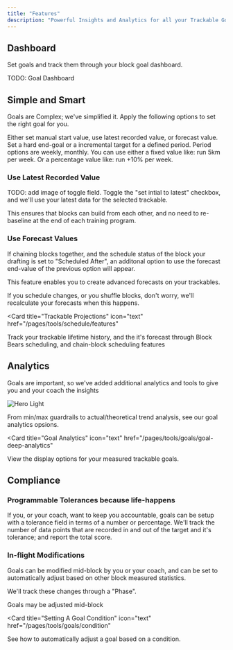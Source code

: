 ```yaml
---
title: "Features"
description: "Powerful Insights and Analytics for all your Trackable Goals"
---
```


## Dashboard

Set goals and track them through your block goal dashboard.

TODO: Goal Dashboard

## Simple and Smart

Goals are Complex; we've simplified it. Apply the following options to set the right goal for you.

<Steps>
  <Step title="Set Start Value">
    Either set manual start value, use latest recorded value, or forecast value.
  </Step>
  <Step title="Choose incremental progression, or set fixed number for the end of the block ">
    Set a hard end-goal or a incremental target for a defined period. Period
    options are weekly, monthly.
  </Step>
  <Step title="Toggle to use % values">
    You can use either a fixed value like: run 5km per week. Or a percentage
    value like: run +10% per week.
  </Step>
</Steps>

### Use Latest Recorded Value

TODO: add image of toggle field.
Toggle the "set intial to latest" checkbox, and we'll use your latest data for the selected trackable.

This ensures that blocks can build from each other, and no need to re-baseline at the end of each training program.

### Use Forecast Values

If chaining blocks together, and the schedule status of the block your drafting is set to "Scheduled After", an additonal option to use the forecast end-value of the previous option will appear.

This feature enables you to create advanced forecasts on your trackables.

If you schedule changes, or you shuffle blocks, don't worry, we'll recalculate your forecasts when this happens.

<Card
  title="Trackable Projections"
  icon="text"
  href="/pages/tools/schedule/features"
>
  Track your trackable lifetime history, and the it's forecast through Block
  Bears scheduling, and chain-block scheduling features
</Card>

## Analytics

Goals are important, so we've added additional analytics and tools to give you and your coach the insights

<Frame>
  <img className="block" src="/images/goal-compliance.png" alt="Hero Light" />
</Frame>

From min/max guardrails to actual/theoretical trend analysis, see our goal analytics opsions.

<Card
  title="Goal Analytics"
  icon="text"
  href="/pages/tools/goals/goal-deep-analytics"
>
  View the display options for your measured trackable goals.
</Card>

## Compliance

### Programmable Tolerances because life-happens

If you, or your coach, want to keep you accountable, goals can be setup with a tolerance field in terms of a number or percentage.
We'll track the number of data points that are recorded in and out of the target and it's tolerance; and report the total score.

### In-flight Modifications

Goals can be modified mid-block by you or your coach, and can be set to automatically adjust based on other block measured statistics.

We'll track these changes through a "Phase".

<Card title="Dynamic Goals" icon="text" href="/pages/tools/goals/dynamic-goals">
  Goals may be adjusted mid-block
</Card>

<Card
  title="Setting A Goal Condition"
  icon="text"
  href="/pages/tools/goals/condition"
>
  See how to automatically adjust a goal based on a condition.
</Card>
